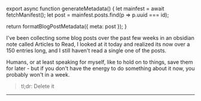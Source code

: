 

export async function generateMetadata() {
  let mainfest = await fetchManifest();
  let post = mainfest.posts.find(p => p.uuid === id);

  return formatBlogPostMetadata({ meta: post });
}

<BlogPage id={id}>


I've been collecting some blog posts over the past few weeks in an obsidian note
called Articles to Read, I looked at it today and realized its now over a 150
entries long, and I still haven't read a single one of the posts.

Humans, or at least speaking for myself, like to hold on to things, save them
for later - but if you don't have the energy to do something about it now, you
probably won't in a week.

> tl;dr: Delete it

<Spacer />

---

<Spacer />


</BlogPage>